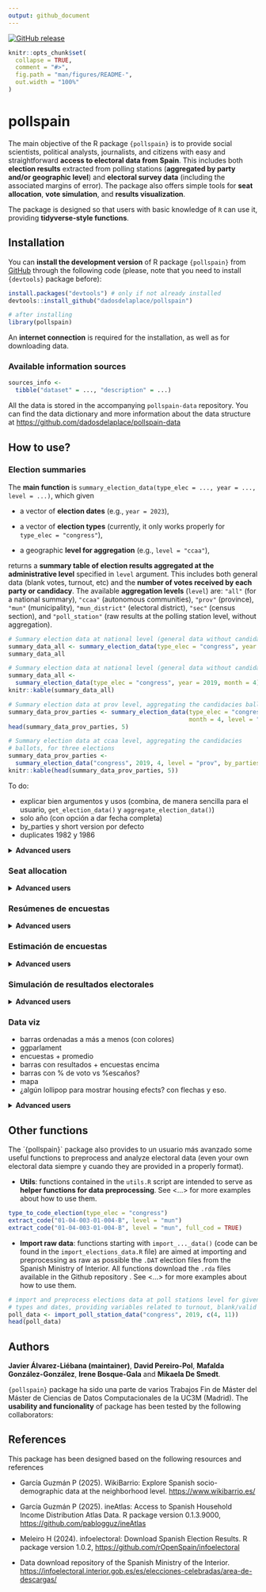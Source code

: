 ```yaml
---
output: github_document
---
```


<!-- README.md is generated from README.Rmd. Please edit that file -->

<!-- badges: start -->
[![GitHub release](https://img.shields.io/github/v/release/dadosdelaplace/pollspain)](https://github.com/dadosdelaplace/pollspain/releases)
<!-- badges: end -->

```r
knitr::opts_chunk$set(
  collapse = TRUE,
  comment = "#>",
  fig.path = "man/figures/README-",
  out.width = "100%"
)
```

# pollspain

The main objective of the R package `{pollspain}` is to provide social scientists, political analysts, journalists, and citizens with easy and straightforward **access to electoral data from Spain**. This includes both **election results** extracted from polling stations (**aggregated by party and/or geographic level**) and **electoral survey data** (including the associated margins of error). The package also offers simple tools for **seat allocation**, **vote simulation**, and **results visualization**.

The package is designed so that users with basic knowledge of `R` can use it, providing **tidyverse-style functions**.

## Installation

You can **install the development version** of R package `{pollspain}` from [GitHub](https://github.com/) through the following code (please, note that you need to install `{devtools}` package before):

```r
install.packages("devtools") # only if not already installed
devtools::install_github("dadosdelaplace/pollspain")
```


```r
# after installing
library(pollspain)
```

An **internet connection** is required for the installation, as well as for downloading data.

### Available information sources


```r
sources_info <-
  tibble("dataset" = ..., "description" = ...)
```

All the data is stored in the accompanying `pollspain-data` repository. You can find the data dictionary and more information about the data structure at <https://github.com/dadosdelaplace/pollspain-data>

## How to use?

### Election summaries

The **main function** is `summary_election_data(type_elec = ..., year = ..., level = ...)`, which given

* a vector of **election dates** (e.g., `year = 2023`),

* a vector of **election types** (currently, it only works properly for `type_elec = "congress"`),

* a geographic **level for aggregation** (e.g., `level = "ccaa"`),

returns a **summary table of election results aggregated at the administrative level** specified in `level` argument. This includes both general data (blank votes, turnout, etc) and the **number of votes received by each party or candidacy**. The available **aggregation levels** (`level`) are: `"all"` (for a national summary), `"ccaa"` (autonomous communities), `"prov"` (province), `"mun"` (municipality), `"mun_district"` (electoral district), `"sec"` (census section), and `"poll_station"` (raw results at the polling station level, without aggregation).

```r
# Summary election data at national level (general data without candidacies ballots)
summary_data_all <- summary_election_data(type_elec = "congress", year = 2019, month = 4)
summary_data_all
```

```r
# Summary election data at national level (general data without candidacies ballots)
summary_data_all <-
  summary_election_data(type_elec = "congress", year = 2019, month = 4)
knitr::kable(summary_data_all)
```

```r
# Summary election data at prov level, aggregating the candidacies ballots
summary_data_prov_parties <- summary_election_data(type_elec = "congress", year = 2019,
                                                   month = 4, level = "prov",  by_parties = TRUE)
head(summary_data_prov_parties, 5)
```

```r
# Summary election data at ccaa level, aggregating the candidacies
# ballots, for three elections
summary_data_prov_parties <-
  summary_election_data("congress", 2019, 4, level = "prov", by_parties = TRUE)
knitr::kable(head(summary_data_prov_parties, 5))
```

To do:

* explicar bien argumentos y usos (combina, de manera sencilla para el usuario, `get_election_data()` y `aggregate_election_data()`)
* solo año (con opción a dar fecha completa)
* by_parties y short version por defecto
* duplicates 1982 y 1986

<details>
<summary><strong>Advanced users</strong></summary>
Poner una aperitivo y referirle a los articles.
</details>

### Seat allocation

<details>
<summary><strong>Advanced users</strong></summary>

Poner una aperitivo y referirle a los articles.

</details>

### Resúmenes de encuestas

<details>
<summary><strong>Advanced users</strong></summary>

Poner una aperitivo y referirle a los articles.

</details>

### Estimación de encuestas

<details>
<summary><strong>Advanced users</strong></summary>

Poner una aperitivo y referirle a los articles.

</details>

### Simulación de resultados electorales

<details>
<summary><strong>Advanced users</strong></summary>

Poner una aperitivo y referirle a los articles.

</details>

### Data viz

* barras ordenadas a más a menos (con colores)
* ggparlament
* encuestas + promedio
* barras con resultados + encuestas encima
* barras con % de voto vs %escaños?
* mapa
* ¿algún lollipop para mostrar housing efects? con flechas y eso.

<details>
<summary><strong>Advanced users</strong></summary>

Poner una aperitivo y referirle a los articles.

</details>

## Other functions

The ´{pollspain}` package also provides to un usuario más avanzado some useful functions to preprocess and analyze electoral data (even your own electoral data siempre y cuando they are provided in a properly format).

* **Utils**: functions contained in the `utils.R` script are intended to serve as **helper functions for data preprocessing**. See <...> for more examples about how to use them.

```r
type_to_code_election(type_elec = "congress")
extract_code("01-04-003-01-004-B", level = "mun")
extract_code("01-04-003-01-004-B", level = "mun", full_cod = TRUE)
```

* **Import raw data**: functions starting with `import_..._data()` (code can be found in the `import_elections_data.R` file) are aimed at importing and preprocessing as raw as possible the `.DAT` election files from the Spanish Ministry of Interior. All functions download the `.rda` files available in the Github repository \url{https://github.com/dadosdelaplace/pollspain-data}. See <...> for more examples about how to use them.


```r
# import and preprocess elections data at poll stations level for given election
# types and dates, providing variables related to turnout, blank/valid votes, etc
poll_data <- import_poll_station_data("congress", 2019, c(4, 11))
head(poll_data)
```


<!--

## Datos del CERA (pending)

According to the National Statistics Institute (INE):

«The electoral roll contains the registration of those who meet the requirements to be voters and are not definitively or temporarily deprived of the right to vote. The electoral roll is composed of:

* The electoral roll of Spanish citizens residing in Spain (CER).

* The electoral roll of Spanish citizens residing abroad (CERA).

The electoral roll of residents in Spain who are nationals of countries with Agreements for municipal elections (CERE Agreements), and the electoral roll of citizens of the European Union residing in Spain for municipal and European Parliament elections (CERE EU).»

The `get_CERA_data()` function returns the data related to the CERA.

```r
ccaa_CERA_data <- get_CERA_data(election_data, level = "ccaa")
```

-->


## Authors

**Javier Álvarez-Liébana (maintainer)**, **David Pereiro-Pol**, **Mafalda González-González**, **Irene Bosque-Gala** and **Mikaela De Smedt**. 

`{pollspain}` package ha sido una parte de varios Trabajos Fin de Máster del Máster de Ciencias de Datos Computacionales de la UC3M (Madrid). The **usability and funcionality** of package has been tested by the following collaborators: 

## References

This package has been designed based on the following resources and references

* García Guzmán P (2025). WikiBarrio: Explore Spanish socio-demographic data at the neighborhood level. <https://www.wikibarrio.es/>


* García Guzmán P (2025). ineAtlas: Access to Spanish Household Income Distribution Atlas Data. R package version 0.1.3.9000, <https://github.com/pablogguz/ineAtlas>


* Meleiro H (2024). infoelectoral: Download Spanish Election Results. R package version 1.0.2, <https://github.com/rOpenSpain/infoelectoral>


* Data download repository of the Spanish Ministry of the Interior. <https://infoelectoral.interior.gob.es/es/elecciones-celebradas/area-de-descargas/>
